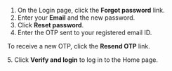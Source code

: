 

1. On the Login page, click the <b>Forgot password</b> link.
2. Enter your <b>Email</b> and the new password.
3. Click <b>Reset password</b>.
4. Enter the OTP sent to your registered email ID.
<p>
    <Admonition type="tip">    
    <p>To receive a new OTP, click the <b>Resend OTP</b> link.</p>
    </Admonition>
</p>
5. Click <b>Verify and login</b> to log in to the Home page.
